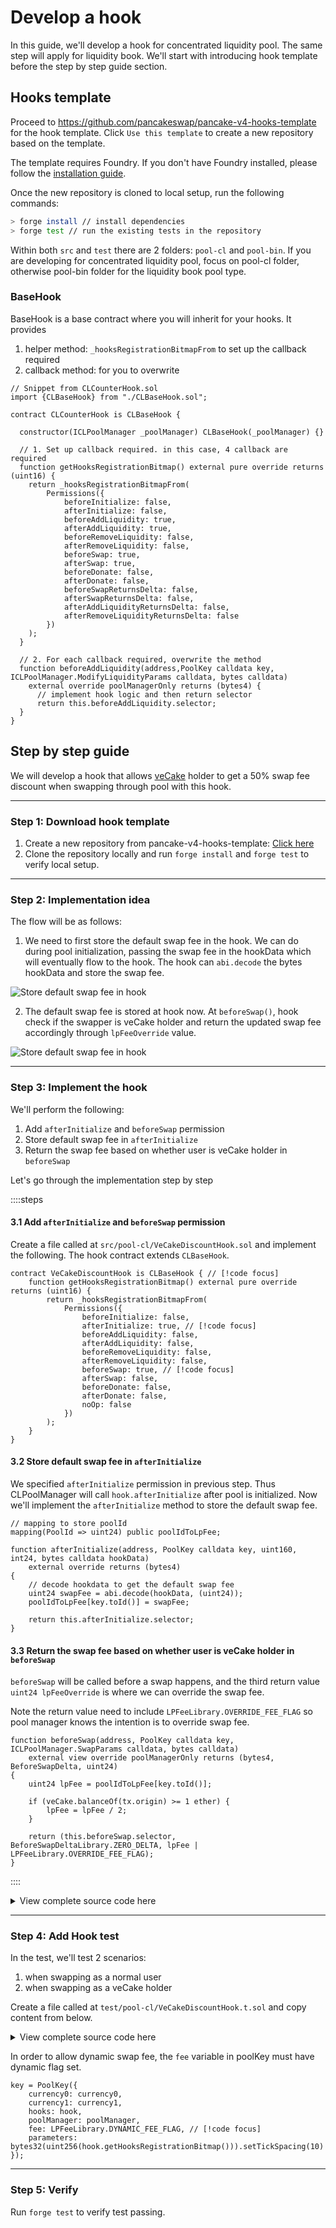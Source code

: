 
# Develop a hook

In this guide, we'll develop a hook for concentrated liquidity pool. The same step will apply for liquidity book. We'll start with introducing hook template before the step by step guide section.

## Hooks template

Proceed to https://github.com/pancakeswap/pancake-v4-hooks-template for the hook template. Click `Use this template` to create a new repository based on the template.

The template requires Foundry. If you don't have Foundry installed, please follow the [installation guide](https://book.getfoundry.sh/getting-started/installation).

Once the new repository is cloned to local setup, run the following commands:
```bash
> forge install // install dependencies
> forge test // run the existing tests in the repository
```

Within both `src` and `test` there are 2 folders: `pool-cl` and `pool-bin`. If you are developing for concentrated liquidity pool, focus on pool-cl folder, otherwise pool-bin folder for the liquidity book pool type.

### BaseHook
BaseHook is a base contract where you will inherit for your hooks. It provides

1. helper method: `_hooksRegistrationBitmapFrom` to set up the callback required
2. callback method: for you to overwrite

```solidity
// Snippet from CLCounterHook.sol
import {CLBaseHook} from "./CLBaseHook.sol";

contract CLCounterHook is CLBaseHook {

  constructor(ICLPoolManager _poolManager) CLBaseHook(_poolManager) {}

  // 1. Set up callback required. in this case, 4 callback are required
  function getHooksRegistrationBitmap() external pure override returns (uint16) {
    return _hooksRegistrationBitmapFrom(
        Permissions({
            beforeInitialize: false,
            afterInitialize: false,
            beforeAddLiquidity: true,
            afterAddLiquidity: true,
            beforeRemoveLiquidity: false,
            afterRemoveLiquidity: false,
            beforeSwap: true,
            afterSwap: true,
            beforeDonate: false,
            afterDonate: false,
            beforeSwapReturnsDelta: false,
            afterSwapReturnsDelta: false,
            afterAddLiquidityReturnsDelta: false,
            afterRemoveLiquidityReturnsDelta: false
        })
    );
  }

  // 2. For each callback required, overwrite the method
  function beforeAddLiquidity(address,PoolKey calldata key, ICLPoolManager.ModifyLiquidityParams calldata, bytes calldata)
    external override poolManagerOnly returns (bytes4) {
      // implement hook logic and then return selector
      return this.beforeAddLiquidity.selector;
  }
}

```

## Step by step guide

We will develop a hook that allows [veCake](https://docs.pancakeswap.finance/products/vecake/what-is-vecake) holder to get a 50% swap fee discount when swapping through pool with this hook.

---

### Step 1: Download hook template

1. Create a new repository from pancake-v4-hooks-template: [Click here](https://github.com/new?template_name=pancake-v4-hooks-template&template_owner=pancakeswap) 
2. Clone the repository locally and run `forge install` and `forge test` to verify local setup.

---

### Step 2: Implementation idea

The flow will be as follows:
1. We need to first store the default swap fee in the hook. We can do during pool initialization, passing the swap fee in the hookData which will eventually flow to the hook. The hook can `abi.decode` the bytes hookData and store the swap fee.

![Store default swap fee in hook](/v4/guides-develop-hook-2.png)

2. The default swap fee is stored at hook now. At `beforeSwap()`, hook check if the swapper is veCake holder and return the updated swap fee accordingly through `lpFeeOverride` value.

![Store default swap fee in hook](/v4/guides-develop-hook-3.png)

---

### Step 3: Implement the hook

We'll perform the following:

1. Add `afterInitialize` and `beforeSwap` permission
2. Store default swap fee in `afterInitialize` 
2. Return the swap fee based on whether user is veCake holder in `beforeSwap`

Let's go through the implementation step by step

::::steps
#### 3.1 Add `afterInitialize` and `beforeSwap` permission
Create a file called at `src/pool-cl/VeCakeDiscountHook.sol` and implement the following. The hook contract extends `CLBaseHook`.

```solidity
contract VeCakeDiscountHook is CLBaseHook { // [!code focus]
    function getHooksRegistrationBitmap() external pure override returns (uint16) {
        return _hooksRegistrationBitmapFrom(
            Permissions({
                beforeInitialize: false,
                afterInitialize: true, // [!code focus]
                beforeAddLiquidity: false,
                afterAddLiquidity: false,
                beforeRemoveLiquidity: false,
                afterRemoveLiquidity: false,
                beforeSwap: true, // [!code focus]
                afterSwap: false,
                beforeDonate: false,
                afterDonate: false,
                noOp: false
            })
        );
    }
}
```

#### 3.2 Store default swap fee in `afterInitialize` 
We specified `afterInitialize` permission in previous step. Thus CLPoolManager will call `hook.afterInitialize` after pool is initialized.
Now we'll implement the `afterInitialize` method to store the default swap fee.

```solidity
// mapping to store poolId 
mapping(PoolId => uint24) public poolIdToLpFee;

function afterInitialize(address, PoolKey calldata key, uint160, int24, bytes calldata hookData)
    external override returns (bytes4)
{
    // decode hookdata to get the default swap fee
    uint24 swapFee = abi.decode(hookData, (uint24));
    poolIdToLpFee[key.toId()] = swapFee;

    return this.afterInitialize.selector;
}
```

#### 3.3 Return the swap fee based on whether user is veCake holder in `beforeSwap`
`beforeSwap` will be called before a swap happens, and the third return value `uint24 lpFeeOverride` is where we can override the swap fee.

Note the return value need to include `LPFeeLibrary.OVERRIDE_FEE_FLAG` so pool manager knows the intention is to override swap fee.

```solidity
function beforeSwap(address, PoolKey calldata key, ICLPoolManager.SwapParams calldata, bytes calldata)
    external view override poolManagerOnly returns (bytes4, BeforeSwapDelta, uint24)
{
    uint24 lpFee = poolIdToLpFee[key.toId()];

    if (veCake.balanceOf(tx.origin) >= 1 ether) {
        lpFee = lpFee / 2; 
    }

    return (this.beforeSwap.selector, BeforeSwapDeltaLibrary.ZERO_DELTA, lpFee | LPFeeLibrary.OVERRIDE_FEE_FLAG);
}
```
::::

<details>
    <summary> View complete source code here </summary>

```solidity [src/pool-cl/VeCakeDiscountHook.sol]
// [!include ~/snippets/VeCakeDiscountHook.sol]
```

</details>

---

### Step 4: Add Hook test

In the test, we'll test 2 scenarios:

1. when swapping as a normal user
1. when swapping as a veCake holder

Create a file called at `test/pool-cl/VeCakeDiscountHook.t.sol` and copy content from below.

<details>
    <summary> View complete source code here </summary>
    <Callout type="warning">
        The assertion in the test has been simplified, in the real world, you should calculate the `amtOut` and verify it.
    </Callout>

```solidity [test/pool-cl/VeCakeDiscountHook.t.sol]
// [!include ~/snippets/VeCakeDiscountHook.t.sol]
```
</details>

In order to allow dynamic swap fee, the `fee` variable in poolKey must have dynamic flag set.

```solidity
key = PoolKey({
    currency0: currency0,
    currency1: currency1,
    hooks: hook,
    poolManager: poolManager,
    fee: LPFeeLibrary.DYNAMIC_FEE_FLAG, // [!code focus]
    parameters: bytes32(uint256(hook.getHooksRegistrationBitmap())).setTickSpacing(10)
});
```

---

### Step 5: Verify

Run `forge test` to verify test passing. 